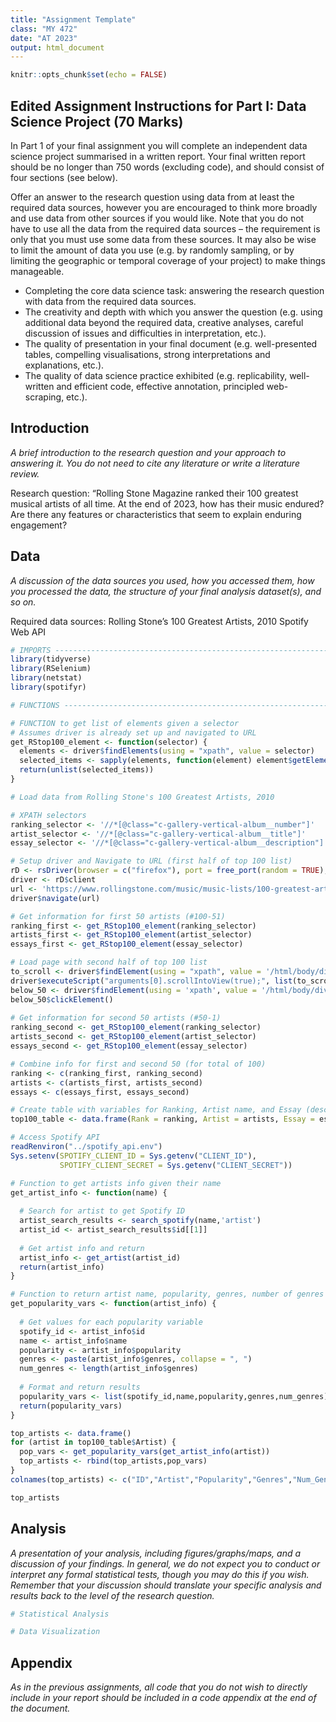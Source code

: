 ```yaml
---
title: "Assignment Template"
class: "MY 472"
date: "AT 2023"
output: html_document
---
```


```r
knitr::opts_chunk$set(echo = FALSE)
```
## Edited Assignment Instructions for Part I: Data Science Project (70 Marks)

In Part 1 of your final assignment you will complete an independent data science project summarised in a written report. Your final written report should be no longer than 750 words (excluding code), and should consist of four sections (see below).

Offer an answer to the research question using data from at least the required data sources, however you are encouraged to think more broadly and use data from other sources if you would like. Note that you do not have to use all the data from the required data sources – the requirement is only that you must use some data from these sources. It may also be wise to limit the amount of data you use (e.g. by randomly sampling, or by limiting the geographic or temporal coverage of your project) to make things manageable.

* Completing the core data science task: answering the research question with data from the required data sources.
* The creativity and depth with which you answer the question (e.g. using additional data beyond the required data, creative analyses, careful discussion of issues and difficulties in interpretation, etc.).
* The quality of presentation in your final document (e.g. well-presented tables, compelling visualisations, strong interpretations and explanations, etc.).
* The quality of data science practice exhibited (e.g. replicability, well-written and efficient code, effective annotation, principled web-scraping, etc.).

## Introduction
*A brief introduction to the research question and your approach to answering it. You do not need to cite any literature or write a literature review.*

Research question:
“Rolling Stone Magazine ranked their 100 greatest musical artists of all time. At the end of 2023, how has their music endured? Are there any features or characteristics that seem to explain enduring engagement?

## Data
*A discussion of the data sources you used, how you accessed them, how you processed the data, the structure of your final analysis dataset(s), and so on.*

Required data sources:
Rolling Stone’s 100 Greatest Artists, 2010
Spotify Web API

```r

# IMPORTS ----------------------------------------------------------------------
library(tidyverse)
library(RSelenium)
library(netstat)
library(spotifyr)

# FUNCTIONS --------------------------------------------------------------------

# FUNCTION to get list of elements given a selector
# Assumes driver is already set up and navigated to URL
get_RStop100_element <- function(selector) {
  elements <- driver$findElements(using = "xpath", value = selector)
  selected_items <- sapply(elements, function(element) element$getElementText())
  return(unlist(selected_items))
}
```

```r
# Load data from Rolling Stone's 100 Greatest Artists, 2010

# XPATH selectors
ranking_selector <- '//*[@class="c-gallery-vertical-album__number"]'
artist_selector <- '//*[@class="c-gallery-vertical-album__title"]'
essay_selector <- '//*[@class="c-gallery-vertical-album__description"]'

# Setup driver and Navigate to URL (first half of top 100 list)
rD <- rsDriver(browser = c("firefox"), port = free_port(random = TRUE), chromever = NULL) 
driver <- rD$client
url <- 'https://www.rollingstone.com/music/music-lists/100-greatest-artists-147446/'
driver$navigate(url)

# Get information for first 50 artists (#100-51)
ranking_first <- get_RStop100_element(ranking_selector)
artists_first <- get_RStop100_element(artist_selector)
essays_first <- get_RStop100_element(essay_selector)

# Load page with second half of top 100 list
to_scroll <- driver$findElement(using = "xpath", value = '/html/body/div[5]/main/div[2]/div[1]/div/article/div[3]/div[2]/div[2]/a')
driver$executeScript("arguments[0].scrollIntoView(true);", list(to_scroll))
below_50 <- driver$findElement(using = 'xpath', value = '/html/body/div[5]/header/div[2]/div/div/div/div/aside/div/div[2]/a[6]')
below_50$clickElement()
 
# Get information for second 50 artists (#50-1)
ranking_second <- get_RStop100_element(ranking_selector)
artists_second <- get_RStop100_element(artist_selector)
essays_second <- get_RStop100_element(essay_selector)

# Combine info for first and second 50 (for total of 100)
ranking <- c(ranking_first, ranking_second)
artists <- c(artists_first, artists_second)
essays <- c(essays_first, essays_second)

# Create table with variables for Ranking, Artist name, and Essay (description of legacy)
top100_table <- data.frame(Rank = ranking, Artist = artists, Essay = essays)

```

```r
# Access Spotify API
readRenviron("../spotify_api.env")
Sys.setenv(SPOTIFY_CLIENT_ID = Sys.getenv("CLIENT_ID"),
           SPOTIFY_CLIENT_SECRET = Sys.getenv("CLIENT_SECRET"))

# Function to get artists info given their name
get_artist_info <- function(name) {
  
  # Search for artist to get Spotify ID
  artist_search_results <- search_spotify(name,'artist')
  artist_id <- artist_search_results$id[[1]]
  
  # Get artist info and return
  artist_info <- get_artist(artist_id)
  return(artist_info)
}

# Function to return artist name, popularity, genres, number of genres
get_popularity_vars <- function(artist_info) {
  
  # Get values for each popularity variable
  spotify_id <- artist_info$id
  name <- artist_info$name
  popularity <- artist_info$popularity
  genres <- paste(artist_info$genres, collapse = ", ")
  num_genres <- length(artist_info$genres)
  
  # Format and return results
  popularity_vars <- list(spotify_id,name,popularity,genres,num_genres)
  return(popularity_vars)
}

top_artists <- data.frame()
for (artist in top100_table$Artist) {
  pop_vars <- get_popularity_vars(get_artist_info(artist))
  top_artists <- rbind(top_artists,pop_vars)
}
colnames(top_artists) <- c("ID","Artist","Popularity","Genres","Num_Genres")

top_artists

```

## Analysis
*A presentation of your analysis, including figures/graphs/maps, and a discussion of your findings. In general, we do not expect you to conduct or interpret any formal statistical tests, though you may do this if you wish. Remember that your discussion should translate your specific analysis and results back to the level of the research question.*

```r
# Statistical Analysis

```

```r
# Data Visualization

```

## Appendix
*As in the previous assignments, all code that you do not wish to directly include in your report should be included in a code appendix at the end of the document.*

```r
```
